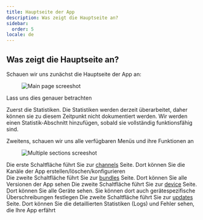 ```yaml
---
title: Hauptseite der App
description: Was zeigt die Hauptseite an?
sidebar:
  order: 5
locale: de
---
```


## Was zeigt die Hauptseite an?

Schauen wir uns zunächst die Hauptseite der App an:

<figure><img src="/main-app-pagewebp" alt="Main page screeshot" /><figcaption></figcaption></figure>

Lass uns dies genauer betrachten

Zuerst die Statistiken. Die Statistiken werden derzeit überarbeitet, daher können sie zu diesem Zeitpunkt nicht dokumentiert werden. Wir werden einen Statistik-Abschnitt hinzufügen, sobald sie vollständig funktionsfähig sind.

Zweitens, schauen wir uns alle verfügbaren Menüs und ihre Funktionen an

<figure><img src="/app-multiple-sectionswebp" alt="Multiple sections screeshot" /><figcaption></figcaption></figure>

Die erste Schaltfläche führt Sie zur [channels](/docs/webapp/channels/) Seite. Dort können Sie die Kanäle der App erstellen/löschen/konfigurieren\
Die zweite Schaltfläche führt Sie zur [bundles](/docs/webapp/bundles/) Seite. Dort können Sie alle Versionen der App sehen
Die zweite Schaltfläche führt Sie zur [device](/docs/webapp/devices/) Seite. Dort können Sie alle Geräte sehen. Sie können dort auch gerätespezifische Überschreibungen festlegen
Die zweite Schaltfläche führt Sie zur [updates](/docs/webapp/logs/) Seite. Dort können Sie die detaillierten Statistiken (Logs) und Fehler sehen, die Ihre App erfährt